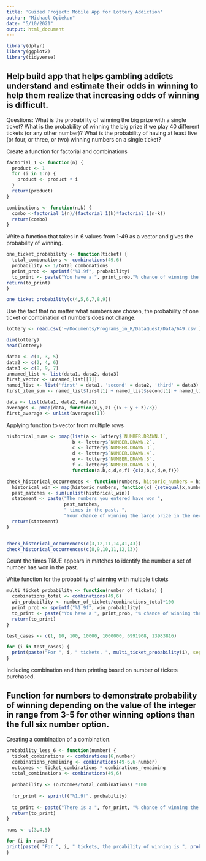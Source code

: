 ```yaml
---
title: 'Guided Project: Mobile App for Lottery Addiction'
author: "Michael Opiekun"
date: "5/10/2021"
output: html_document
---
```


```r
library(dplyr)
library(ggplot2)
library(tidyverse)
```

## Help build app that helps gambling addicts understand and estimate their odds in winning to help them realize that increasing odds of winning is difficult.

Questions:
What is the probability of winning the big prize with a single ticket?
What is the probability of winning the big prize if we play 40 different tickets (or any other number)?
What is the probability of having at least five (or four, or three, or two) winning numbers on a single ticket?

Create a function for factorial and combinations
```r
factorial_1 <- function(n) {
  product <- 1
  for (i in 1:n) {
    product <- product * i
  }
  return(product)
}

combinations <- function(n,k) {
  combo <-factorial_1(n)/(factorial_1(k)*factorial_1(n-k))
  return(combo)
}

```

Write a function that takes in 6 values from 1-49 as a vector and gives the probability of winning.

```r
one_ticket_probability <- function(ticket) {
  total_combonations <- combinations(49,6)
  probability <- 1/total_combonations
  print_prob <- sprintf("%1.9f", probability)
  to_print <- paste("You have a ", print_prob,"% chance of winning the large prize.", sep = "")
return(to_print)
}

one_ticket_probability(c(4,5,6,7,8,9))

```

Use the fact that no matter what numbers are chosen, the probability of one ticket or combination of numbers does not change.

```r
lottery <- read.csv('~/Documents/Programs_in_R/DataQuest/Data/649.csv')

dim(lottery)
head(lottery)
```


```r
data1 <- c(1, 3, 5)
data2 <- c(2, 4, 6)
data3 <- c(8, 9, 7)
unnamed_list <- list(data1, data2, data3)
first_vector <- unnamed_list[[1]]
named_list <- list('first' = data1, 'second' = data2, 'third' = data3)
first_item_sum <- named_list$first[1] + named_list$second[1] + named_list$third[1]

```

```r
data <- list(data1, data2, data3)
averages <- pmap(data, function(x,y,z) {(x + y + z)/3})
first_average <- unlist(averages[1])


```

Applying function to vector from multiple rows
```r
historical_nums <- pmap(list(a <- lottery$`NUMBER.DRAWN.1`,
                        b <- lottery$`NUMBER.DRAWN.2`,
                        c <- lottery$`NUMBER.DRAWN.3`,
                        d <- lottery$`NUMBER.DRAWN.4`,
                        e <- lottery$`NUMBER.DRAWN.5`,
                        f <- lottery$`NUMBER.DRAWN.6`),
                        function(a,b,c,d,e,f) {c(a,b,c,d,e,f)})

```

```r
check_historical_occurrences <- function(numbers, historic_numbers = historical_nums) {
  historical_win <- map(historic_numbers, function(x) {setequal(x,numbers)})
  past_matches <- sum(unlist(historical_win))
  statement <- paste("The numbers you entered have won ",
                     past_matches,
                     " times in the past. ",
                     "Your chance of winning the large prize in the next drawing is 0.0000072%.", sep = "")
  return(statement)
}


check_historical_occurrences(c(3,12,11,14,41,43))
check_historical_occurrences(c(8,9,10,11,12,13))

```
Count the times TRUE appears in matches to identify the number a set of number has won in the past.

Write function for the probability of winning with multiple tickets

```r
multi_ticket_probability <- function(number_of_tickets) {
  combinations_total <- combinations(49,6)
  win_probability <- number_of_tickets/combinations_total*100
  print_prob <- sprintf("%1.9f", win_probability)
  to_print <- paste("You have a ", print_prob, "% chance of winning the highest prize with ", number_of_tickets, " tickets purchased.", sep = "")
  return(to_print)
}

test_cases <- c(1, 10, 100, 10000, 1000000, 6991908, 13983816)

for (i in test_cases) {
  print(paste("For ", i, " tickets, ", multi_ticket_probability(i), sep = ""))
}


```

Including combination and then printing based on number of tickets purchased.


## Function for numbers to demonstrate probability of winning depending on the value of the integer in range from 3-5 for other winning options than the full six number option.

Creating a combination of a combination.

```r
probability_less_6 <- function(number) {
  ticket_combinations <- combinations(6,number)
  combinations_remaining <- combinations(49-6,6-number)
  outcomes <- ticket_combinations * combinations_remaining
  total_combinations <- combinations(49,6)
  
  probability <- (outcomes/total_combinations) *100
  
  for_print <- sprintf("%1.9f", probability)
  
  to_print <- paste("There is a ", for_print, "% chance of winning the prize for the ", number, " prize.", sep = "")
  return(to_print)
}

```

```r
nums <- c(3,4,5)

for (i in nums) {
print(paste( "For ", i, " tickets, the proability of winning is ", probability_less_6(i), sep = ""))
}


```

